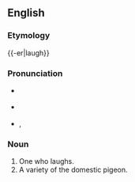 ==English==

===Etymology===
{{-er|laugh}}

===Pronunciation===
* {{a|UK}} {{enPR|lăfə|läfə}} {{IPA|/ˈlæfə/|/ˈlɑːfə/}}
* {{a|US}} {{enPR|lăfə}} {{IPA|/ˈlæfɚ/}}
* {{rhymes|æfə(r)}}, {{rhymes|ɑːfə(r)}}

===Noun===
{{en-noun}}

# One who laughs.
# A variety of the domestic pigeon.
{{count page|[[Wiktionary:Page count]]}}